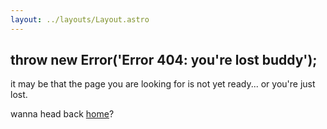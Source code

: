 ```yaml
---
layout: ../layouts/Layout.astro
---
```

## throw new Error('Error 404: you\'re lost buddy');
it may be that the page you are looking for is not yet ready...
or you're just lost.

wanna head back [home](/)?